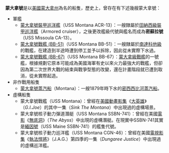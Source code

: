 '''蒙大拿號'''是以[[美國|美國]][[蒙大拿州|蒙大拿州]]為名的船隻，歷史上，曾存在有下述幾艘蒙大拿號：

* 軍艦
** [[蒙大拿號裝甲巡洋艦|蒙大拿號裝甲巡洋艦]]（USS Montana ACR-13）：一艘隸屬於[[田納西級裝甲巡洋艦|田納西級]][[裝甲巡洋艦|裝甲巡洋艦]]（Armored cruiser），之後更改艦級代號與艦名而成為'''密蘇拉號'''（USS Missoula CA-13）。
** [[蒙大拿號戰艦_(BB-51)|蒙大拿號戰艦 (BB-51)]]（USS Montana BB-51）：一艘隸屬於[[南達科他級戰艦_(1920年)|南達科他級]]的戰艦，在建造到半途時遭到停工並予以拆除，因此從未實際下水過。
** [[蒙大拿號戰艦_(BB-67)|蒙大拿號戰艦 (BB-67)]]（USS Montana BB-67）：[[蒙大拿級戰艦|蒙大拿級戰艦]]的一號艦，根據規劃它原本可能成為美國海軍有史以來火力最強大的戰艦，但卻因為第二次世界大戰的結束與戰爭型態的改變，還在計畫階段就已遭到取消，從未實際起造。  
* 非作戰用船隻
** [[蒙大拿號蒸汽船|蒙大拿號蒸汽船]]（Montana）：一艘1879年時下水的[[密西西比河|密西西比河]][[蒸汽船|蒸汽船]]。
* 虛構船隻
** 蒙大拿號戰艦（USS Montana）：曾經在[[美國|美國]][[動畫|動畫影集]]《[[大英雄|大英雄]]》（''G.I.Joe''）的其中一集（''Sink The Montana''）中出現過的虛構場景。
** 蒙大拿號核子動力彈道潛艇（USS Montana SSBN-741）：曾經在美國[[電影|電影]]《[[無底洞|無底洞]]》（''The Abyss''）中出現的虛構潛艇。在現實中SSBN-741其實是[[緬因號核子動力彈道潛艇|緬因號]]（USS Maine SSBN-741）的艦隻代號。
** 蒙大拿號核子動力巡洋艦（USS Montana CGN-46）：曾經在美國[[電視影集|電視影集]]《[[執法悍將|執法悍將]]》（J.A.G.）第四季的一集（''Dungaree Justice''）中出現過的虛構巡洋艦。

{{Disambig|cat=四字消歧义}}